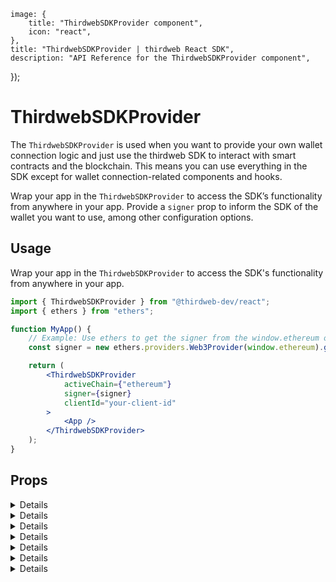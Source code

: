 
	image: {
		title: "ThirdwebSDKProvider component",
		icon: "react",
	},
	title: "ThirdwebSDKProvider | thirdweb React SDK",
	description: "API Reference for the ThirdwebSDKProvider component",
});

# ThirdwebSDKProvider

The `ThirdwebSDKProvider` is used when you want to provide your own wallet connection logic and just use the thirdweb SDK to
interact with smart contracts and the blockchain. This means you can use everything in the SDK except for wallet connection-related components and hooks.

Wrap your app in the `ThirdwebSDKProvider` to access the SDK&rsquo;s functionality from anywhere in your app. Provide a `signer`
prop to inform the SDK of the wallet you want to use, among other configuration options.

## Usage

Wrap your app in the `ThirdwebSDKProvider` to access the SDK's functionality from anywhere in your app.

```jsx
import { ThirdwebSDKProvider } from "@thirdweb-dev/react";
import { ethers } from "ethers";

function MyApp() {
	// Example: Use ethers to get the signer from the window.ethereum object
	const signer = new ethers.providers.Web3Provider(window.ethereum).getSigner();

	return (
		<ThirdwebSDKProvider
			activeChain={"ethereum"}
			signer={signer}
			clientId="your-client-id"
		>
			<App />
		</ThirdwebSDKProvider>
	);
}
```

## Props

<Details id="signer" summary="signer" tags={["Optional"]}>
	<SignerMDX />
</Details>

<Details id="clientId" summary="clientId" tags={["Recommended", "Optional"]}>
	<ClientIDMDX />
</Details>

<Details id="activeChain" summary="activeChain" tags={["Optional"]}>
	<ActiveChainMDX />
</Details>

<Details id="authConfig" summary="authConfig" tags={["Optional"]}>
	<AuthConfigMDX />
</Details>

<Details id="sdkOptions" summary="sdkOptions" tags={["Optional"]}>
	<SDKOptionsMDX />
</Details>

<Details id="storageInterface" summary="storageInterface" tags={["Optional"]}>
	<StorageInterfaceMDX />
</Details>

<Details id="queryClient" summary="queryClient" tags={["Optional"]}>
	<QueyrClientMDX />
</Details>
